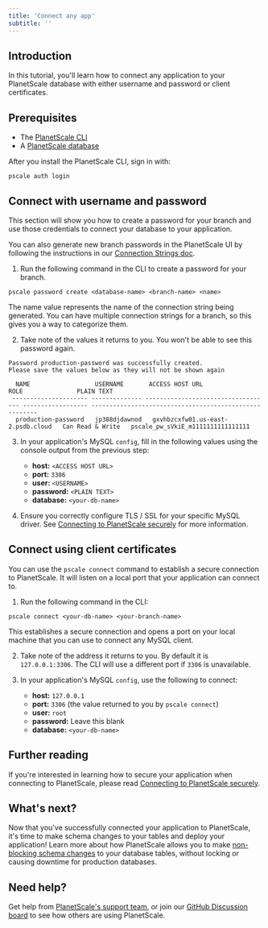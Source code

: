 ```yaml
---
title: 'Connect any app'
subtitle: ''
---
```


## Introduction

In this tutorial, you'll learn how to connect any application to your PlanetScale database with either username and password or client certificates.

## Prerequisites

- The [PlanetScale CLI](https://github.com/planetscale/cli)
- A [PlanetScale database](/tutorials/planetscale-quick-start-guide)

After you install the PlanetScale CLI, sign in with:

```
pscale auth login
```

## Connect with username and password

This section will show you how to create a password for your branch and use those credentials to connect your database to your application.

You can also generate new branch passwords in the PlanetScale UI by following the instructions in our [Connection Strings doc](/concepts/connection-strings#creating-a-password).

1. Run the following command in the CLI to create a password for your branch.

```
pscale password create <database-name> <branch-name> <name>
```

<InfoBlock type='note'>
  The <inlineCode>name</inlineCode> value represents the name of the connection string being generated. You can have multiple connection strings for a branch, so this gives you a way to categorize them.
</InfoBlock>

2. Take note of the values it returns to you. You won't be able to see this password again.

```
Password production-password was successfully created.
Please save the values below as they will not be shown again

  NAME                  USERNAME       ACCESS HOST URL                     ROLE               PLAIN TEXT
 --------------------- -------------- ----------------------------------- ------------------ -------------------------------------------------------
  production-password   jp388djdawnod   gxvhbzcxfw01.us-east-2.psdb.cloud   Can Read & Write   pscale_pw_sVkiE_m1111111111111111
```

3. In your application's MySQL `config`, fill in the following values using the console output from the previous step:

   - **host:** `<ACCESS HOST URL>`
   - **port:** `3306`
   - **user:** `<USERNAME>`
   - **password:** `<PLAIN TEXT>`
   - **database:** `<your-db-name>`

4. Ensure you correctly configure TLS / SSL for your specific MySQL driver. See [Connecting to PlanetScale securely](/reference/planetscale-security) for more information.

## Connect using client certificates

You can use the `pscale connect` command to establish a secure connection to PlanetScale. It will listen on a local port that your application can connect to.

1. Run the following command in the CLI:

```
pscale connect <your-db-name> <your-branch-name>
```

This establishes a secure connection and opens a port on your local machine that you can use to connect any MySQL client.

2. Take note of the address it returns to you. By default it is `127.0.0.1:3306`. The CLI will use a different port if `3306` is unavailable.

3. In your application's MySQL `config`, use the following to connect:

   - **host:** `127.0.0.1`
   - **port:** `3306` (the value returned to you by `pscale connect`)
   - **user:** `root`
   - **password:** Leave this blank
   - **database:** `<your-db-name>`

## Further reading

If you're interested in learning how to secure your application when connecting to PlanetScale, please read [Connecting to PlanetScale securely](/reference/planetscale-security).

## What's next?

Now that you've successfully connected your application to PlanetScale, it's time to make schema changes to your tables and deploy your application! Learn more about how PlanetScale allows you to make [non-blocking schema changes](/concepts/nonblocking-schema-changes) to your database tables, without locking or causing downtime for production databases.

## Need help?

Get help from [PlanetScale's support team](https://www.planetscale.com/support), or join our [GitHub Discussion board](https://github.com/planetscale/beta/discussions) to see how others are using PlanetScale.
